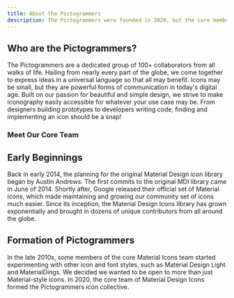 ```yaml
---
title: About the Pictogrammers
description: The Pictogrammers were founded in 2020, but the core members have been making icons for the past decade.
---
```


## Who are the Pictogrammers?

The Pictogrammers are a dedicated group of 100+ collaborators from all walks of life. Hailing from nearly every part of the globe, we come together to express ideas in a universal language so that all may benefit. Icons may be small, but they are powerful forms of communication in today's digital age. Built on our passion for beautiful and simple design, we strive to make iconography easily accessible for whatever your use case may be. From designers building prototypes to developers writing code, finding and implementing an icon should be a snap!

### Meet Our Core Team

<Contributors view='core' />

## Early Beginnings

Back in early 2014, the planning for the original Material Design icon library began by Austin Andrews. The first commits to the original MDI library came in June of 2014. Shortly after, Google released their official set of Material icons, which made maintaining and growing our community set of icons much easier. Since its inception, the Material Design Icons library has grown exponentially and brought in dozens of unique contributors from all around the globe.

## Formation of Pictogrammers

In the late 2010s, some members of the core Material Icons team started experimenting with other icon and font styles, such as Material Design Light and MaterialDings. We decided we wanted to be open to more than just Material-style icons. In 2020, the core team of Material Design Icons formed the Pictogrammers icon collective.
